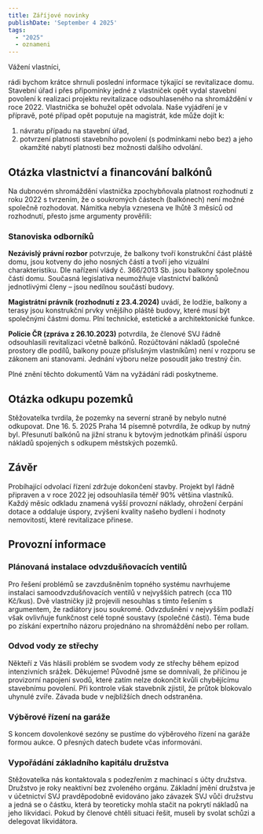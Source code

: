 ```yaml
---
title: Záříjové novinky
publishDate: 'September 4 2025'
tags:
  - "2025"
  - oznameni
---
```


Vážení vlastníci,

rádi bychom krátce shrnuli poslední informace týkající se revitalizace domu. Stavební úřad i přes připomínky jedné z vlastniček opět vydal stavební povolení k realizaci projektu revitalizace odsouhlaseného na shromáždění v roce 2022. Vlastnička se bohužel opět odvolala. Naše vyjádření je v přípravě, poté případ opět poputuje na magistrát, kde může dojít k:

1. návratu případu na stavební úřad,
2. potvrzení platnosti stavebního povolení (s podmínkami nebo bez) a jeho okamžité nabytí platnosti bez možnosti dalšího odvolání.

## Otázka vlastnictví a financování balkónů
Na dubnovém shromáždění vlastnička zpochybňovala platnost rozhodnutí z roku 2022 s tvrzením, že o soukromých částech (balkónech) není možné společně rozhodovat. Námitka nebyla vznesena ve lhůtě 3 měsíců od rozhodnutí, přesto jsme argumenty prověřili:

### Stanoviska odborníků
**Nezávislý právní rozbor** potvrzuje, že balkony tvoří konstrukční část pláště domu, jsou kotveny do jeho nosných částí a tvoří jeho vizuální charakteristiku. Dle nařízení vlády č. 366/2013 Sb. jsou balkony společnou částí domu. Současná legislativa neumožňuje vlastnictví balkónů jednotlivými členy – jsou nedílnou součástí budovy.

**Magistrátní právník (rozhodnutí z 23.4.2024)** uvádí, že lodžie, balkony a terasy jsou konstrukční prvky vnějšího pláště budovy, které musí být společnými částmi domu. Plní technické, estetické a architektonické funkce.

**Policie ČR (zpráva z 26.10.2023)** potvrdila, že členové SVJ řádně odsouhlasili revitalizaci včetně balkónů. Rozúčtování nákladů (společné prostory dle podílů, balkony pouze příslušným vlastníkům) není v rozporu se zákonem ani stanovami. Jednání výboru nelze posoudit jako trestný čin.

Plné znění těchto dokumentů Vám na vyžádání rádi poskytneme.

## Otázka odkupu pozemků
Stěžovatelka tvrdila, že pozemky na severní straně by nebylo nutné odkupovat. Dne 16. 5. 2025 Praha 14 písemně potvrdila, že odkup by nutný byl. Přesunutí balkónů na jižní stranu k bytovým jednotkám přináší úsporu nákladů spojených s odkupem městských pozemků.

## Závěr
Probíhající odvolací řízení zdržuje dokončení stavby. Projekt byl řádně připraven a v roce 2022 jej odsouhlasila téměř 90% většina vlastníků. Každý měsíc odkladu znamená vyšší provozní náklady, ohrožení čerpání dotace a oddaluje úspory, zvýšení kvality našeho bydlení i hodnoty nemovitostí, které revitalizace přinese.

## Provozní informace
### Plánovaná instalace odvzdušňovacích ventilů
Pro řešení problémů se zavzdušněním topného systému navrhujeme instalaci samoodvzdušňovacích ventilů v nejvyšších patrech (cca 110 Kč/kus). Dvě vlastničky již projevili nesouhlas s tímto řešením s argumentem, že radiátory jsou soukromé. Odvzdušnění v nejvyšším podlaží však ovlivňuje funkčnost celé topné soustavy (společné části). Téma bude po získání expertního názoru projednáno na shromáždění nebo per rollam.

### Odvod vody ze střechy
Někteří z Vás hlásili problém se svodem vody ze střechy během epizod intenzivních srážek. Děkujeme! Původně jsme se domnívali, že příčinou je provizorní napojení svodů, které zatím nelze dokončit kvůli chybějícímu stavebnímu povolení. Při kontrole však stavebník zjistil, že průtok blokovalo uhynulé zvíře. Závada bude v nejbližších dnech odstraněna.

### Výběrové řízení na garáže
S koncem dovolenkové sezóny se pustíme do výběrového řízení na garáže formou aukce. O přesných datech budete včas informováni.

### Vypořádání základního kapitálu družstva
Stěžovatelka nás kontaktovala s podezřením z machinací s účty družstva. Družstvo je roky neaktivní bez zvoleného orgánu. Základní jmění družstva je v účetnictví SVJ pravděpodobně evidováno jako závazek SVJ vůči družstvu a jedná se o částku, která by teoreticky mohla stačit na pokrytí nákladů na jeho likvidaci. Pokud by členové chtěli situaci řešit, museli by svolat schůzi a delegovat likvidátora.
